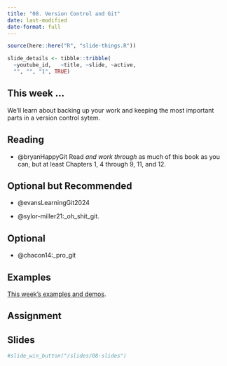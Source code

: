 ```yaml
---
title: "08. Version Control and Git"
date: last-modified
date-format: full
---
```


```r
source(here::here("R", "slide-things.R"))

slide_details <- tibble::tribble(
  ~youtube_id,   ~title, ~slide, ~active,
  "", "", "1", TRUE)

```

## This week ...

We'll learn about backing up your work and keeping the most important parts in a version control sytem.

## Reading

-   @bryanHappyGit Read *and work through* as much of this book as you can, but at least Chapters 1, 4 through 9, 11, and 12.

## Optional but Recommended

-   @evansLearningGit2024

-   @sylor-miller21:_oh_shit_git.

## Optional

-   @chacon14:_pro_git

## Examples

[This week's examples and demos](/example/08-example-git.qmd).

## Assignment

## Slides

<script type="application/javascript">

function resizeIFrameToFitContent( iFrame ) {

   iFrame.width  = document.getElementById("quarto-document-content").clientWidth;
   iFrame.height  = (document.getElementById("quarto-document-content").clientWidth * 0.5625)
}

window.addEventListener('DOMContentLoaded', function(e) {

    var iFrame = document.getElementById( 'quartoframe' );
    resizeIFrameToFitContent( iFrame );
    } );

</script>

<!--iframe class="slide-deck" id="quartoframe" src="../slides/06-slides.html"></iframe-->

```r
#slide_win_button("/slides/08-slides")
```
